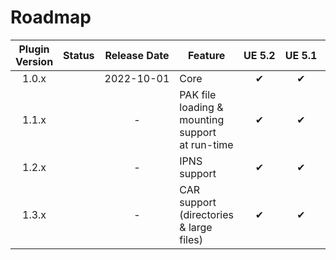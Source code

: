 
# Roadmap

| Plugin Version |    Status     |      Release Date       | Feature                                             | <nobr>UE 5.2</nobr> | <nobr>UE 5.1</nobr> | <nobr>UE 5.0</nobr> |    <nobr>UE 4.27</nobr>    |
|:--------------:|:-------------:|:-----------------------:|-----------------------------------------------------|:-------------------:|:-------------------:|:-------------------:|:--------------------------:|
|     1.0.x      |  <Released/>  | <nobr>2022-10-01</nobr> | Core                                                |          ✔          |          ✔          |          ✔          |             ✔              |
|     1.1.x      | <InProgress/> |            -            | PAK file loading & mounting support<br/>at run-time |          ✔          |          ✔          |          ✔          | <UE version="Deprecated"/> |
|     1.2.x      |  <Planned/>   |            -            | IPNS support                                        |          ✔          |          ✔          |          ✔          | <UE version="Deprecated"/> |
|     1.3.x      |  <Planned/>   |            -            | CAR support (directories & large files)             |          ✔          |          ✔          |          ✔          | <UE version="Deprecated"/> |
